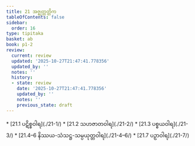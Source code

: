 ```yaml
---
title: 21 အဇ္ဈတ္တတ္တိက
tableOfContents: false
sidebar:
  order: 16
type: tipitaka
basket: ab
book: p1-2
review:
  current: review
  updated: '2025-10-27T21:47:41.778356'
  updated_by: ''
  notes: ''
  history:
  - state: review
    date: '2025-10-27T21:47:41.778356'
    updated_by: ''
    notes: ''
    previous_state: draft
---
```



<ReviewStatus review={frontmatter.review} showDetails={true} />

<HypothesisAnnotation frontmatter={frontmatter} />

<DynamicBreadcrumb />



<TableOfContents book="p1-2" section="21">
* [21.1 ပဋိစ္စဝါရ](./21-1/)
* [21.2 သဟဇာတဝါရ](./21-2/)
* [21.3 ပစ္စယဝါရ](./21-3/)
* [21.4–6 နိဿယ-သံသဋ္ဌ-သမ္ပယုတ္တဝါရ](./21-4–6/)
* [21.7 ပဉှာဝါရ](./21-7/)
</TableOfContents>